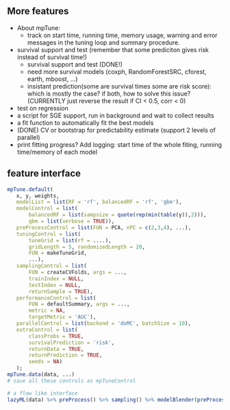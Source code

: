 ## More features
- About mpTune:
	+ track on start time, running time, memory usage, warning and error messages in the tuning loop and summary procedure.

- survival support and test (remember that some prediciton gives risk instead of survival time!)
	+ survival support and test (DONE!)
	+ need more survival models (coxph, RandomForestSRC, cforest, earth, mboost, ...)
	+ insistant prediction(some are survival times some are risk score): which is mostly the case? if both, how to solve this issue? (CURRENTLY just reverse the result if CI < 0.5, corr < 0)
- test on regression
- a script for SGE support, run in background and wait to collect results
- a fit function to automatically fit the best models
-  (DONE) CV or bootstrap for predictability estimate (support 2 levels of parallel)
- print fitting progress?  Add logging: start time of the whole fiting, running time/memory of each model

## feature interface

 ```r
 mpTune.default(
 	x, y, weights, 
 	modelList = list(RF = 'rf', balancedRF = 'rf', 'gbm'),
	modelControl = list(
		balancedRF = list(sampsize = quote(rep(min(table(y)),2))),
		gbm = list(verbose = TRUE)),
	preProcessControl = list(FUN = PCA, nPC = c(2,3,4), ...),
	tuningControl = list(
		tuneGrid = list(rf = ....), 
		gridLength = 5, randomizedLength = 20,
		FUN = makeTuneGrid,
		...),
	samplingControl = list(
		FUN = createCVFolds, args = ..., 
		trainIndex = NULL, 
		testIndex = NULL, 
		returnSample = TRUE),
	performanceControl = list(
		FUN = defaultSummary, args = ..., 
		metric = NA,
		targetMetric = 'AUC'),
	parallelControl = list(backend = 'doMC', batchSize = 10),
	extraControl = list(
		classProbs = TRUE, 
		survivalPrediction = 'risk', 
		returnData = TRUE,
		returnPrediction = TRUE,
		seeds = NA)
	);
mpTune.data(data, ...)
# save all these controls as mpTuneControl

# a flow like interface
lazyML(data) %>% preProcess() %>% sampling() %>% modelBlender(preProcess(), modelList, modelControl) %>% tuning(, performance()) %>% bestFit %>% run();

 ```
